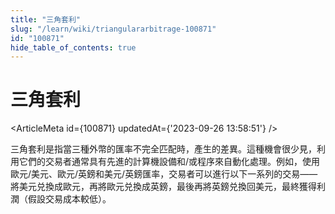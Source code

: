 ```yaml
---
title: "三角套利"
slug: "/learn/wiki/triangulararbitrage-100871"
id: "100871"
hide_table_of_contents: true
---
```



# 三角套利

<ArticleMeta id={100871} updatedAt={'2023-09-26 13:58:51'} />
<div className='border-solid border-b border-t-0 my-4 border-[var(--ifm-color-gray-300)]' />

三角套利是指當三種外幣的匯率不完全匹配時，產生的差異。這種機會很少見，利用它們的交易者通常具有先進的計算機設備和/或程序來自動化處理。例如，使用歐元/美元、歐元/英鎊和美元/英鎊匯率，交易者可以進行以下一系列的交易——將美元兑換成歐元，再將歐元兑換成英鎊，最後再將英鎊兑換回美元，最終獲得利潤（假設交易成本較低）。
